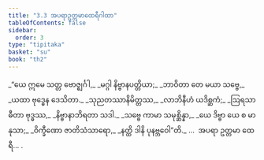 ```yaml
---
title: "3.3 အပရာဥတ္တမာထေရီဂါထာ"
tableOfContents: false
sidebar:
  order: 3
type: "tipitaka"
basket: "su"
book: "th2"
---
```



<DynamicBreadcrumb />

<Division number="45" book="th2" e="ch" v="19" p="384">

<Paragraph number="78" type="verses" book="th2">
_“ယေ ဣမေ သတ္တ ဗောဇ္ဈင်္ဂါ,_  
_မဂ္ဂါ နိဗ္ဗာနပတ္တိယာ;_  
_ဘာဝိတာ တေ မယာ သဗ္ဗေ,_  
_ယထာ ဗုဒ္ဓေန ဒေသိတာ._  

</Paragraph>

</Division>
<Division number="46" book="th2" e="ch" v="19" p="384">

<Paragraph number="79" type="verses" book="th2">
_သုညတဿာနိမိတ္တဿ,_  
_လာဘိနီဟံ ယဒိစ္ဆကံ;_  
_ဩရသာ ဓီတာ ဗုဒ္ဓဿ,_  
_နိဗ္ဗာနာဘိရတာ သဒါ._  

</Paragraph>

</Division>
<Division number="47" book="th2" e="ch" v="19" p="385">

<Paragraph number="80" type="verses" book="th2">
_သဗ္ဗေ ကာမာ သမုစ္ဆိန္နာ,_  
_ယေ ဒိဗ္ဗာ ယေ စ မာနုသာ;_  
_ဝိက္ခီဏော ဇာတိသံသာရော,_  
_နတ္ထိ ဒါနိ ပုနဗ္ဘဝေါ”တိ._  


</Paragraph>
</Division>

<Paragraph number="81" type="center" book="th2">
…  အပရာ ဥတ္တမာ ထေရီ… .
</Paragraph>